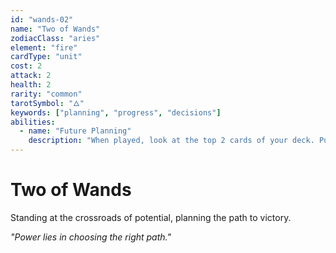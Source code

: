 ```yaml
---
id: "wands-02"
name: "Two of Wands"
zodiacClass: "aries"
element: "fire"
cardType: "unit"
cost: 2
attack: 2
health: 2
rarity: "common"
tarotSymbol: "🜂"
keywords: ["planning", "progress", "decisions"]
abilities:
  - name: "Future Planning"
    description: "When played, look at the top 2 cards of your deck. Put one in your hand and one on the bottom"
---
```


# Two of Wands

Standing at the crossroads of potential, planning the path to victory.

*"Power lies in choosing the right path."*
